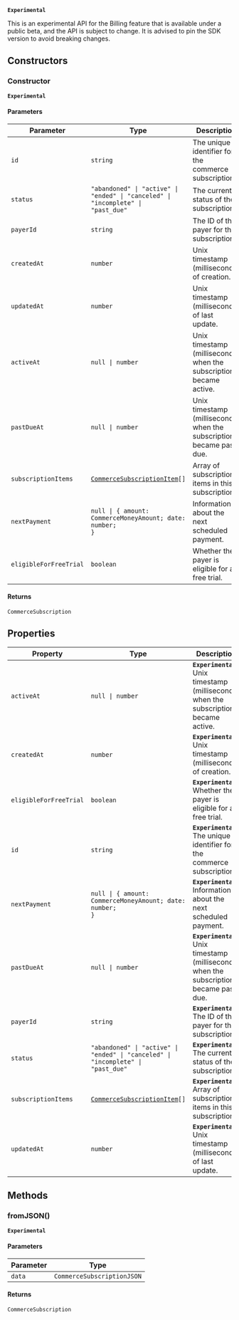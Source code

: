 **`Experimental`**

This is an experimental API for the Billing feature that is available under a public beta, and the API is subject to change.
It is advised to pin the SDK version to avoid breaking changes.

## Constructors

### Constructor

**`Experimental`**

#### Parameters

| Parameter              | Type                                                                                        | Description                                                          |
| ---------------------- | ------------------------------------------------------------------------------------------- | -------------------------------------------------------------------- |
| `id`                   | `string`                                                                                    | The unique identifier for the commerce subscription.                 |
| `status`               | <code>"abandoned" \| "active" \| "ended" \| "canceled" \| "incomplete" \| "past_due"</code> | The current status of the subscription.                              |
| `payerId`              | `string`                                                                                    | The ID of the payer for this subscription.                           |
| `createdAt`            | `number`                                                                                    | Unix timestamp (milliseconds) of creation.                           |
| `updatedAt`            | `number`                                                                                    | Unix timestamp (milliseconds) of last update.                        |
| `activeAt`             | <code>null \| number</code>                                                                 | Unix timestamp (milliseconds) when the subscription became active.   |
| `pastDueAt`            | <code>null \| number</code>                                                                 | Unix timestamp (milliseconds) when the subscription became past due. |
| `subscriptionItems`    | <code>[CommerceSubscriptionItem](commerce-subscription-item.mdx)[]</code>                   | Array of subscription items in this subscription.                    |
| `nextPayment`          | <code>null \| \{ amount: CommerceMoneyAmount; date: number; \}</code>                       | Information about the next scheduled payment.                        |
| `eligibleForFreeTrial` | `boolean`                                                                                   | Whether the payer is eligible for a free trial.                      |

#### Returns

`CommerceSubscription`

## Properties

| Property                                                 | Type                                                                                        | Description                                                                             |
| -------------------------------------------------------- | ------------------------------------------------------------------------------------------- | --------------------------------------------------------------------------------------- |
| <a id="activeat"></a> `activeAt`                         | <code>null \| number</code>                                                                 | **`Experimental`** Unix timestamp (milliseconds) when the subscription became active.   |
| <a id="createdat"></a> `createdAt`                       | `number`                                                                                    | **`Experimental`** Unix timestamp (milliseconds) of creation.                           |
| <a id="eligibleforfreetrial"></a> `eligibleForFreeTrial` | `boolean`                                                                                   | **`Experimental`** Whether the payer is eligible for a free trial.                      |
| <a id="id"></a> `id`                                     | `string`                                                                                    | **`Experimental`** The unique identifier for the commerce subscription.                 |
| <a id="nextpayment"></a> `nextPayment`                   | <code>null \| \{ amount: CommerceMoneyAmount; date: number; \}</code>                       | **`Experimental`** Information about the next scheduled payment.                        |
| <a id="pastdueat"></a> `pastDueAt`                       | <code>null \| number</code>                                                                 | **`Experimental`** Unix timestamp (milliseconds) when the subscription became past due. |
| <a id="payerid"></a> `payerId`                           | `string`                                                                                    | **`Experimental`** The ID of the payer for this subscription.                           |
| <a id="status"></a> `status`                             | <code>"abandoned" \| "active" \| "ended" \| "canceled" \| "incomplete" \| "past_due"</code> | **`Experimental`** The current status of the subscription.                              |
| <a id="subscriptionitems"></a> `subscriptionItems`       | <code>[CommerceSubscriptionItem](commerce-subscription-item.mdx)[]</code>                   | **`Experimental`** Array of subscription items in this subscription.                    |
| <a id="updatedat"></a> `updatedAt`                       | `number`                                                                                    | **`Experimental`** Unix timestamp (milliseconds) of last update.                        |

## Methods

### fromJSON()

**`Experimental`**

#### Parameters

| Parameter | Type                       |
| --------- | -------------------------- |
| `data`    | `CommerceSubscriptionJSON` |

#### Returns

`CommerceSubscription`
